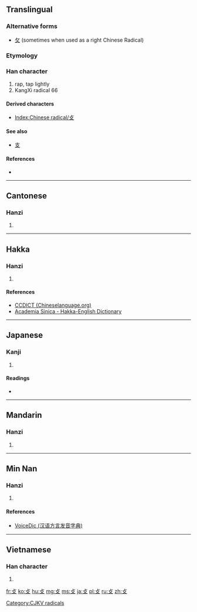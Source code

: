 {{also|撲|支}}
==Translingual==
{{stroke order|type=animate}}

===Alternative forms===
* [[攵]] (sometimes when used as a right Chinese Radical)

===Etymology===
{{Han compound|卜|又|c1=p|c2=s|t1=branch|t2=hand|ls=psc}}

===Han character===
{{Han char|rn=66|rad=攴|as=00|sn=4|four=|canj=卜水 (YE)}}

# rap, tap lightly
# KangXi radical 66

====Derived characters====
* [[Index:Chinese radical/攴]]

====See also====
* [[支]] {{qualifier|graphically similar, appears as variant, as in [[鼓]], [[鼔]]}}

====References====
* {{Han ref|kx=0468.040|dkj=13108|dj=0815.330|hdz=21447.080|uh=6534|ud=25908}}

----

==Cantonese==

===Hanzi===
{{yue-hanzi|jyut=[[bok1]], [[pok3]]|y=bok1, pok3}}

# {{defn|lang=yue|sort=攴00}}

----

==Hakka==

===Hanzi===
{{hak-hanzi|poj=[[phuk]], [[phok|-phok]]|gd=p'uk<sup>7</sup>, p'ok<sup>7</sup>|hpy=pug5, pog5}}

# {{defn|lang=hak|sort=攴00}}

====References====
*[http://www.chineselanguage.org/dictionaries/?mode=view&module=chardict&query= CCDICT (Chineselanguage.org)]
*[http://minhakka.ling.sinica.edu.tw/bkg/hakyin/search.php?DETAIL=1&LIMIT=id=xxxxx&dbname=su_tian_1&graph=2 Academia Sinica - Hakka-English Dictionary]

----

==Japanese==

===Kanji===
{{ja-kanji|grade=|rs=攴00}}

# {{defn|lang=ja|sort=攴00}}

====Readings====
* {{ja-readings|on=[[ほく]] (hoku), [[はく]] (haku)|kun=[[うつ]] (utsu)}}

----

==Mandarin==

===Hanzi===
{{cmn-hanzi|pin=[[pū]] ([[pu1]])|wg=p'u<sup>1</sup>}}

# {{defn|lang=cmn|sort=攴00}}

----

==Min Nan==

===Hanzi===
{{nan-hanzi|poj=|gd=pok<sup>7</sup>}}

# {{defn|lang=nan|sort=攴00}}

====References====
*[http://cn.voicedic.com/ VoiceDic (汉语方言发音字典)]

----

==Vietnamese==

===Han character===
{{vi-hantu|[[phộc]]|rs=攴00}}

# {{defn|lang=vi|sort=攴00}}

[[Category:CJKV radicals]]

[[fr:攴]]
[[ko:攴]]
[[hu:攴]]
[[mg:攴]]
[[ms:攴]]
[[ja:攴]]
[[pl:攴]]
[[ru:攴]]
[[zh:攴]]